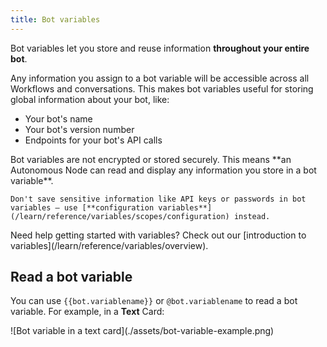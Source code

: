 ```yaml
---
title: Bot variables
---
```


Bot variables let you store and reuse information **throughout your entire bot**.

Any information you assign to a bot variable will be accessible across all Workflows and conversations. This makes bot variables useful for storing global information about your bot, like:

- Your bot's name
- Your bot's version number
- Endpoints for your bot's API calls

<Warning>
    Bot variables are not encrypted or stored securely. This means **an Autonomous Node can read and display any information you store in a bot variable**.
    
    Don't save sensitive information like API keys or passwords in bot variables — use [**configuration variables**](/learn/reference/variables/scopes/configuration) instead.
</Warning>

<Tip>
    Need help getting started with variables? Check out our [introduction to variables](/learn/reference/variables/overview).
</Tip>

## Read a bot variable

You can use `{{bot.variablename}}` or `@bot.variablename` to read a bot variable. For example, in a **Text** Card:

<Frame>
![Bot variable in a text card](./assets/bot-variable-example.png)
</Frame>